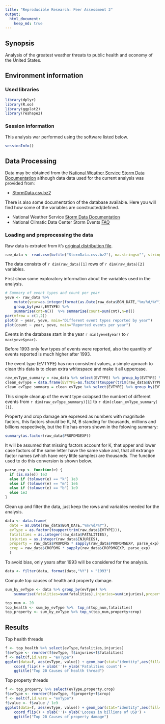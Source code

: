 ```yaml
---
title: "Reproducible Research: Peer Assessment 2"
output: 
  html_document:
    keep_md: true
---
```


## Synopsis

Analysis of the greatest weather threats to public health and economy of the
United States.

## Environment information

### Used libraries

```r
library(dplyr)
library(R.oo)
library(ggplot2)
library(reshape2)
```

### Session information

This analysis war performed using the software listed below.

```r
sessionInfo()
```


## Data Processing

Data may be obtained from the [National Weather Service](http://www.weather.gov/)
[Storm Data Documentation](http://www.ncdc.noaa.gov/stormevents/) although data 
data used for the current analysis was provided from:

* [StormData.csv.bz2](https://d396qusza40orc.cloudfront.net/repdata%2Fdata%2FStormData.csv.bz2)

There is also some documentation of the database available. Here you will find how some of the variables are constructed/defined.

* National Weather Service [Storm Data Documentation](https://d396qusza40orc.cloudfront.net/repdata%2Fpeer2_doc%2Fpd01016005curr.pdf)
* National Climatic Data Center Storm Events [FAQ](https://d396qusza40orc.cloudfront.net/repdata%2Fpeer2_doc%2FNCDC%20Storm%20Events-FAQ%20Page.pdf)

### Loading and preprocessing the data

Raw data is extrated from it's [original distribution file](https://d396qusza40orc.cloudfront.net/repdata%2Fdata%2FStormData.csv.bz2).

```r
raw_data <- read.csv(bzfile("StormData.csv.bz2"), na.strings="", stringsAsFactors=FALSE)
```

The data consists of `r dim(raw_data)[1]` rows of `r dim(raw_data)[2]`
variables.

First show some exploratory information about the variables used in the analysis.

```r
# Summary of event types and count per year
yeve <- raw_data %>%
    mutate(year=as.integer(format(as.Date(raw_data$BGN_DATE,"%m/%d/%Y"),"%Y"))) %>%
    group_by(year,EVTYPE) %>%
    summarise(cnt=n())  %>% summarise(count=sum(cnt),n=n())
par(mfrow = c(1,2))
plot(n ~ year, yeve, main="Different event types reported by year")
plot(count ~ year, yeve, main="Reported events per year")
```

Events in the database start in the year `r min(yeve$year)` to `r max(yeve$year)`.

Before 1993 only few types of events were reported, also the quantity of events 
reported is much higher after 1993.

The event type (EVTYPE) has non consistent values, a simple aproach to clean
this data is to clean extra whitespace and make it all uppercase.

```r
raw_evType_summary = raw_data %>% select(EVTYPE) %>% group_by(EVTYPE) %>% summarise()
clean_evType = data.frame(EVTYPE=as.factor(toupper(trim(raw_data$EVTYPE))))
clean_evType_summary = clean_evType %>% select(EVTYPE) %>% group_by(EVTYPE) %>% summarise()
```

This simple cleanup of the event type colapsed the numbert of different events
from `r dim(raw_evType_summary)[1]` to `r dim(clean_evType_summary)[1]`.

Property and crop damage are expresed as numbers with magnitude factors, this
factors should be K, M, B standing for thousands, millions and billions
respectively, but the file has errors shown in the folowing summary:

```r
summary(as.factor(raw_data$PROPDMGEXP))
```

It will be assumed that missing factors account for K, that upper and lower case
factors of the same letter have the same value and, that all extrange factor
names (which have very little samples) are thousands. The function used to do
this conversion is shown below.

```r
parse_exp <- function(e) {
  if (is.na(e)) 1e3
  else if (tolower(e) == "k") 1e3
  else if (tolower(e) == "m") 1e6
  else if (tolower(e) == "b") 1e9
  else 1e3
}
```

Clean up and filter the data, just keep the rows and variables needed for
the analysis.

```r
data <- data.frame(
  date = as.Date(raw_data$BGN_DATE,"%m/%d/%Y"),
  evType = as.factor(toupper(trim(raw_data$EVTYPE))),
  fatalities = as.integer(raw_data$FATALITIES),
  injuries = as.integer(raw_data$INJURIES),
  property = raw_data$PROPDMG * sapply(raw_data$PROPDMGEXP, parse_exp),
  crop = raw_data$CROPDMG * sapply(raw_data$CROPDMGEXP, parse_exp)
  )
```

To avoid bias, only years after 1993 will be considered for the analysis.

```r
data <- filter(data, format(date,"%Y") > "1993")
```

Compute top causes of health and property damage.

```r
sum_by_evType <- data %>% group_by(evType) %>% 
    summarise(fatalities=sum(fatalities),injuries=sum(injuries),property=sum(property),crop=sum(crop))

top_num <- 20
top_health <- sum_by_evType %>%  top_n(top_num,fatalities)
top_property <- sum_by_evType %>% top_n(top_num,property+crop)
```


## Results

Top health threads

```r
f <- top_health %>% select(evType,fatalities,injuries)
f$evType <- reorder(f$evType, f$injuries+f$fatalities)
f <- melt(f,id.vars = "evType")
ggplot(data=f, aes(evType, value)) + geom_bar(stat="identity",aes(fill=variable)) +
    coord_flip() + xlab('')+ ylab('Fatalities count') +
    ggtitle("Top 20 Causes of health thread")
```

Top property threads

```r
f <- top_property %>% select(evType,property,crop)
f$evType <- reorder(f$evType, f$property+f$crop)
f <- melt(f,id.vars = "evType")
f$value <- f$value / 1e9
ggplot(data=f, aes(evType, value)) + geom_bar(stat="identity",aes(fill=variable)) +
    coord_flip() + xlab('')+ ylab('Looses in billions of USD') +
    ggtitle("Top 20 Causes of property damage")
```
